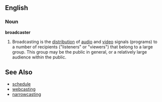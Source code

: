 ==English==
===Noun===
'''broadcaster'''
{{wikipedia}}
# Broadcasting is the [[distribution]] of [[audio]] and [[video]] signals (programs) to a number of recipients ("listeners" or "viewers") that belong to a large group. This group may be the public in general, or a relatively large audience within the public.

==See Also==
* [[schedule]]
* [[webcasting]]
* [[narrowcasting]]